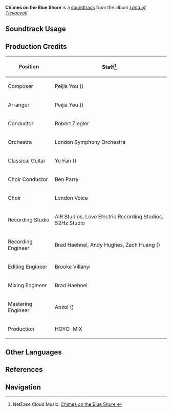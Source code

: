 {{Stub|production credits}}
{{Soundtrack Infobox
|image          = Land of Tleyaoyotl.png
|album          = Land of Tleyaoyotl
|disc           = 1
|number         = 22
|featured       = 
|featured2      = 
|featured3      = 
|featured_disc  = 
|featured_disc2 = 
|featured_disc3 = 
|youtube_id     = kKDTFAE7oGo
|spotify_id     = 1301fh9adTNbdYdHQkgsaw
|previous       = Dazzling Moon of Metztli
|next           = Rainbow Leis
}}
'''Chimes on the Blue Shore''' is a [[soundtrack]] from the album ''[[Land of Tleyaoyotl]]''.

==Soundtrack Usage==
{{Soundtrack Usage
|location          = "People of the Springs"//night
|quest             = 
|domain            = 
|eventgameplay     = 
|special_displayed = 
|special           = 
|teapot            = 
|mediaoriginal     =
}}
<!--
==Other Arrangements==
{{Files by Category Gallery|Media Using an Unreleased Arrangement of {{subst:#titleparts:{{subst:PAGENAME}}}} Soundtrack}}
-->
==Production Credits==
{| class="wikitable"
! Position
! Staff<ref>NetEase Cloud Music: [https://music.163.com/#/song?id=2635291853 Chimes on the Blue Shore {{zh|蓝岸铃语}}]</ref>
|-
! Composer
| Peijia You ({{zh|尤裴佳}})
|-
! Arranger
| Peijia You ({{zh|尤裴佳}})
|-
! Conductor
| Robert Ziegler
|-
! Orchestra
| London Symphony Orchestra
|-
! Classical Guitar
| Ye Fan ({{zh|范晔}})
|-
! Choir Conductor
| Ben Parry
|-
! Choir
| London Voice
|-
! Recording Studio
| AIR Studios, Love Electric Recording Studios, 52Hz Studio
|-
! Recording Engineer
| Brad Haehnel, Andy Hughes, Zach Huang ({{zh|范晔}})
|-
! Editing Engineer
| Brooke Villanyi
|-
! Mixing Engineer
| Brad Haehnel
|-
! Mastering Engineer
| Anzol ({{zh|鸦雀有声}})
|-
! Production
| HOYO-MiX
|}

<!--
==Gallery==
<gallery>
</gallery>

==Trivia==
-->
==Other Languages==
{{Other Languages
|en       = Chimes on the Blue Shore
|zhs      = 
|zhs_rm   = 
|zht      = 
|zht_rm   = 
|zh_tl    = 
|ja       = 青き岸辺のチャイム
|ja_rm    = Aoki Kishibe no Chaimu
|ja_tl    = Chimes on the Blue Shore
}}

==References==
{{Reflist}}

==Navigation==
{{Soundtrack Navbox|Land of Tleyaoyotl}}